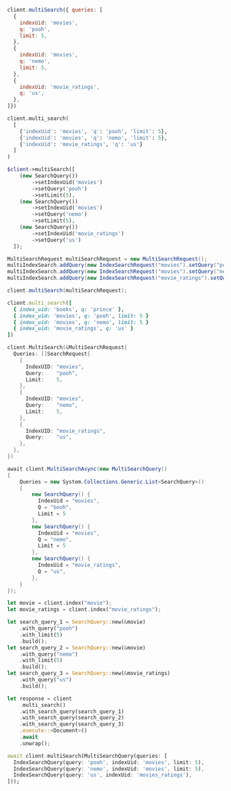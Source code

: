 <CodeGroup>

```javascript JS
client.multiSearch({ queries: [
  {
    indexUid: 'movies',
    q: 'pooh',
    limit: 5,
  },
  {
    indexUid: 'movies',
    q: 'nemo',
    limit: 5,
  },
  {
    indexUid: 'movie_ratings',
    q: 'us',
  },
]})
```

```python Python
client.multi_search(
  [
    {'indexUid': 'movies', 'q': 'pooh', 'limit': 5},
    {'indexUid': 'movies', 'q': 'nemo', 'limit': 5},
    {'indexUid': 'movie_ratings', 'q': 'us'}
  ]
)
```

```php PHP
$client->multiSearch([
    (new SearchQuery())
        ->setIndexUid('movies')
        ->setQuery('pooh')
        ->setLimit(5),
    (new SearchQuery())
        ->setIndexUid('movies')
        ->setQuery('nemo')
        ->setLimit(5),
    (new SearchQuery())
        ->setIndexUid('movie_ratings')
        ->setQuery('us')
  ]);
```

```java Java
MultiSearchRequest multiSearchRequest = new MultiSearchRequest();
multiIndexSearch.addQuery(new IndexSearchRequest("movies").setQuery("pooh").setLimit(5));
multiIndexSearch.addQuery(new IndexSearchRequest("movies").setQuery("nemo").setLimit(5));
multiIndexSearch.addQuery(new IndexSearchRequest("movie_ratings").setQuery("us"));

client.multiSearch(multiSearchRequest);
```

```ruby Ruby
client.multi_search([
  { index_uid: 'books', q: 'prince' },
  { index_uid: 'movies', q: 'pooh', limit: 5 }
  { index_uid: 'movies', q: 'nemo', limit: 5 }
  { index_uid: 'movie_ratings', q: 'us' }
])
```

```go Go
client.MultiSearch(&MultiSearchRequest{
  Queries: []SearchRequest{
    {
      IndexUID: "movies",
      Query:    "pooh",
      Limit:    5,
    },
    {
      IndexUID: "movies",
      Query:    "nemo",
      Limit:    5,
    },
    {
      IndexUID: "movie_ratings",
      Query:    "us",
    },
  },
})
```

```csharp C#
await client.MultiSearchAsync(new MultiSearchQuery()
{
    Queries = new System.Collections.Generic.List<SearchQuery>()
    {
        new SearchQuery() {
          IndexUid = "movies",
          Q = "booh",
          Limit = 5
        },
        new SearchQuery() {
          IndexUid = "movies",
          Q = "nemo",
          Limit = 5
        },
        new SearchQuery() {
          IndexUid = "movie_ratings",
          Q = "us",
        },
    }
});
```

```rust Rust
let movie = client.index("movie");
let movie_ratings = client.index("movie_ratings");

let search_query_1 = SearchQuery::new(&movie)
    .with_query("pooh")
    .with_limit(5)
    .build();
let search_query_2 = SearchQuery::new(&movie)
    .with_query("nemo")
    .with_limit(5)
    .build();
let search_query_3 = SearchQuery::new(&movie_ratings)
    .with_query("us")
    .build();

let response = client
    .multi_search()
    .with_search_query(search_query_1)
    .with_search_query(search_query_2)
    .with_search_query(search_query_3)
    .execute::<Document>()
    .await
    .unwrap();
```

```dart Dart
await client.multiSearch(MultiSearchQuery(queries: [
  IndexSearchQuery(query: 'pooh', indexUid: 'movies', limit: 5),
  IndexSearchQuery(query: 'nemo', indexUid: 'movies', limit: 5),
  IndexSearchQuery(query: 'us', indexUid: 'movies_ratings'),
]));
```
</CodeGroup>
